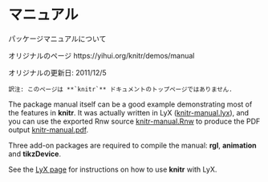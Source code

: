 <!---
title: Manual
subtitle: The package manual
date: '2011-12-05'
slug: manual
--->

# マニュアル {-#manual}

パッケージマニュアルについて

オリジナルのページ https://yihui.org/knitr/demos/manual

オリジナルの更新日: 2011/12/5

```block
訳注: このページは **`knitr`** ドキュメントのトップページではありません.
```

The package manual itself can be a good example demonstrating most of the features in **knitr**. It was actually written in LyX ([knitr-manual.lyx](https://github.com/yihui/knitr/blob/master/inst/examples/knitr-manual.lyx)), and you can use the exported Rnw source [knitr-manual.Rnw](https://github.com/yihui/knitr/blob/master/inst/examples/knitr-manual.Rnw) to produce the PDF output [knitr-manual.pdf](https://github.com/yihui/knitr/releases/download/doc/knitr-manual.pdf).

Three add-on packages are required to compile the manual: **rgl**, **animation** and **tikzDevice**.

See the [LyX page](../lyx/) for instructions on how to use **knitr** with LyX.
